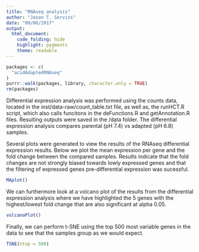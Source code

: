 ```yaml
---
title: "RNAseq analysis"
author: "Jason T. Serviss"
date: "09/06/2017"
output:
  html_document:
    code_folding: hide
    highlight: pygments
    theme: readable
---
```


```r
packages <- c(
  "acidAdaptedRNAseq"
)
purrr::walk(packages, library, character.only = TRUE)
rm(packages)

```

Differential expression analysis was performed using the counts data, located in the inst/data-raw/count_table.txt file, as well as, the runHCT.R script, which also calls funcitons in the deFunctions.R and getAnnotation.R files. Resulting outputs were saved in the /data folder. The differential expression analysis compares parental (pH 7.4) vs adapted (pH 6.8) samples.

Several plots were generated to view the results of the RNAseq differential expression results. Below we plot the mean expression per gene and the fold change between the compared samples. Results indicate that the fold changes are not strongly biased towards lowly expressed genes and that the filtering of expressed genes pre-differential expression was sucessful.
```r
MAplot()
```

We can furthermore look at a volcano plot of the results from the differential expression analysis where we have highlighted the 5 genes with the highest/lowest fold change that are also significant at alpha 0.05.

```r
volcanoPlot()
```

Finally, we can perform t-SNE using the top 500 most variable genes in the data to see that the samples group as we would expect.
```r
TSNE(ntop = 500)
```